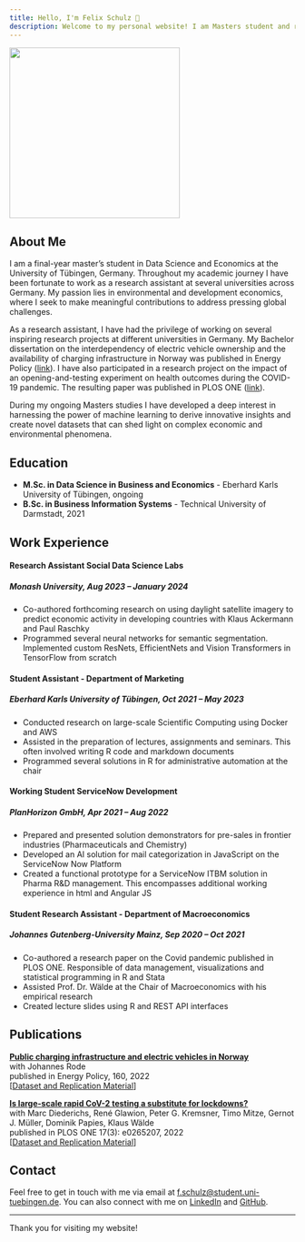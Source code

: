 ```yaml
---
title: Hello, I'm Felix Schulz 👋
description: Welcome to my personal website! I am Masters student and research assistant passionate about Economics and Data Science.
---
```


![](resources/Photo%20Felix%20Schulz.jpg){width=300}

## About Me

I am a final-year master's student in Data Science and Economics at the University of Tübingen, Germany. Throughout my academic journey I have been fortunate to work as a research assistant at several universities across Germany. My passion lies in environmental and development economics, where I seek to make meaningful contributions to address pressing global challenges.

As a research assistant, I have had the privilege of working on several inspiring research projects at different universities in Germany. My Bachelor dissertation on the interdependency of electric vehicle ownership and the availability of charging infrastructure in Norway was published in Energy Policy ([link](https://doi.org/10.1016/j.enpol.2021.112660)). I have also participated in a research project on the impact of an opening-and-testing experiment on health outcomes during the COVID-19 pandemic. The resulting paper was published in PLOS ONE ([link](https://doi.org/10.1371/journal.pone.0265207)).

During my ongoing Masters studies I have developed a deep interest in harnessing the power of machine learning to derive innovative insights and create novel datasets that can shed light on complex economic and environmental phenomena.

## Education

- **M.Sc. in Data Science in Business and Economics** - Eberhard Karls University of Tübingen, ongoing
- **B.Sc. in Business Information Systems** - Technical University of Darmstadt, 2021

## Work Experience

#### Research Assistant Social Data Science Labs
##### Monash University, Aug 2023 – January 2024

- Co-authored forthcoming research on using daylight satellite imagery to predict economic activity in developing countries with Klaus Ackermann and Paul Raschky
- Programmed several neural networks for semantic segmentation. Implemented custom ResNets, EfficientNets and Vision Transformers in TensorFlow from scratch

#### Student Assistant - Department of Marketing
##### Eberhard Karls University of Tübingen, Oct 2021 – May 2023

- Conducted research on large-scale Scientific Computing using Docker and AWS
- Assisted in the preparation of lectures, assignments and seminars. This often involved writing R code and markdown documents
- Programmed several solutions in R for administrative automation at the chair

#### Working Student ServiceNow Development
##### PlanHorizon GmbH, Apr 2021 – Aug 2022

- Prepared and presented solution demonstrators for pre-sales in frontier industries (Pharmaceuticals and Chemistry)
- Developed an AI solution for mail categorization in JavaScript on the ServiceNow Now Platform
- Created a functional prototype for a ServiceNow ITBM solution in Pharma R&D management. This encompasses additional working experience in html and Angular JS

#### Student Research Assistant - Department of Macroeconomics
##### Johannes Gutenberg-University Mainz, Sep 2020 – Oct 2021

- Co-authored a research paper on the Covid pandemic published in PLOS ONE. Responsible of data management, visualizations and statistical programming in R and Stata
- Assisted Prof. Dr. Wälde at the Chair of Macroeconomics with his empirical research
- Created lecture slides using R and REST API interfaces

## Publications

**[Public charging infrastructure and electric vehicles in Norway](https://doi.org/10.1016/j.enpol.2021.112660)**<br>
with Johannes Rode<br>
published in Energy Policy, 160, 2022<br>
[[Dataset and Replication Material](https://doi.org/10.17632/kxkzfn8ms5.1)]

**[Is large-scale rapid CoV-2 testing a substitute for lockdowns?](https://doi.org/10.1371/journal.pone.0265207)**<br> 
with Marc Diederichs, René Glawion, Peter G. Kremsner, Timo Mitze, Gernot J. Müller, Dominik Papies, Klaus Wälde<br>
published in PLOS ONE 17(3): e0265207, 2022<br>
[[Dataset and Replication Material](https://figshare.com/s/87f712ecb2f9eaf044b1)]

## Contact

Feel free to get in touch with me via email at [f.schulz@student.uni-tuebingen.de](mailto:f.schulz@student.uni-tuebingen.de). You can also connect with me on [LinkedIn](https://www.linkedin.com/in/felix-schulz-a41bab165/) and [GitHub](https://github.com/felixschulz385).

---

Thank you for visiting my website!
